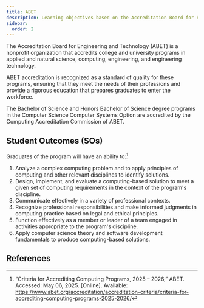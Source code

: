 ```yaml
---
title: ABET
description: Learning objectives based on the Accreditation Board for Engineering and Technology (ABET)
sidebar:
  order: 2
---
```


The Accreditation Board for Engineering and Technology (ABET) is a nonprofit organization that accredits college and university programs in applied and natural science, computing, engineering, and engineering technology.

ABET accreditation is recognized as a standard of quality for these programs, ensuring that they meet the needs of their professions and provide a rigorous education that prepares graduates to enter the workforce.

The Bachelor of Science and Honors Bachelor of Science degree programs in the Computer Science Computer Systems Option are accredited by the Computing Accreditation Commission of ABET.

## Student Outcomes (SOs)

Graduates of the program will have an ability to:[^1]

1. Analyze a complex computing problem and to apply principles of computing and other relevant disciplines to identify solutions.
2. Design, implement, and evaluate a computing-based solution to meet a given set of computing requirements in the context of the program's discipline.
3. Communicate effectively in a variety of professional contexts.
4. Recognize professional responsibilities and make informed judgments in computing practice based on legal and ethical principles.
5. Function effectively as a member or leader of a team engaged in activities appropriate to the program's discipline.
6. Apply computer science theory and software development fundamentals to produce computing-based solutions.

## References

[^1]: “Criteria for Accrediting Computing Programs, 2025 – 2026,” ABET. Accessed: May 06, 2025. [Online]. Available: https://www.abet.org/accreditation/accreditation-criteria/criteria-for-accrediting-computing-programs-2025-2026/
